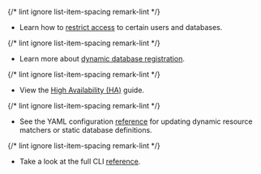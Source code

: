 {/* lint ignore list-item-spacing remark-lint */}
- Learn how to [restrict access](../../database-access/rbac.mdx) to certain users and databases.

{/* lint ignore list-item-spacing remark-lint */}
- Learn more about [dynamic database registration](../../database-access/guides/dynamic-registration.mdx).

{/* lint ignore list-item-spacing remark-lint */}
- View the [High Availability (HA)](../../database-access/guides/ha.mdx) guide.

{/* lint ignore list-item-spacing remark-lint */}
- See the YAML configuration [reference](../../database-access/reference/configuration.mdx) for updating dynamic resource matchers or static database definitions.

{/* lint ignore list-item-spacing remark-lint */}
- Take a look at the full CLI [reference](../../database-access/reference/cli.mdx).
